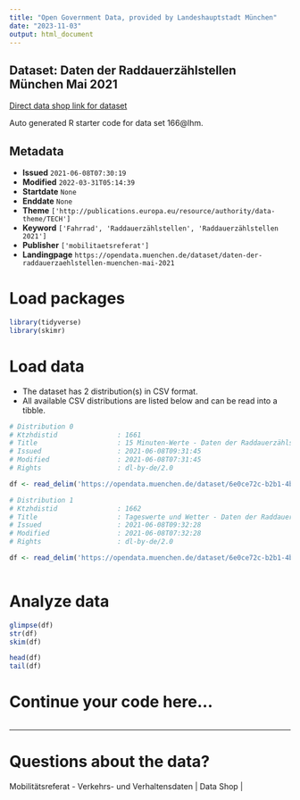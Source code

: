 ```yaml
---
title: "Open Government Data, provided by Landeshauptstadt München"
date: "2023-11-03"
output: html_document
---
```


## Dataset: Daten der Raddauerzählstellen München Mai 2021

[Direct data shop link for dataset](https://opendata.muenchen.de/dataset/daten-der-raddauerzaehlstellen-muenchen-mai-2021)

Auto generated R starter code for data set 166@lhm.

## Metadata

- **Issued** `2021-06-08T07:30:19`
- **Modified** `2022-03-31T05:14:39`
- **Startdate** `None`
- **Enddate** `None`
- **Theme** `['http://publications.europa.eu/resource/authority/data-theme/TECH']`
- **Keyword** `['Fahrrad', 'Raddauerzählstellen', 'Raddauerzählstellen 2021']`
- **Publisher** `['mobilitaetsreferat']`
- **Landingpage** `https://opendata.muenchen.de/dataset/daten-der-raddauerzaehlstellen-muenchen-mai-2021`


# Load packages

```r

library(tidyverse)
library(skimr)

```

# Load data

-   The dataset has 2 distribution(s) in CSV format.
-   All available CSV distributions are listed below and can be read into a tibble.

```r

# Distribution 0
# Ktzhdistid               : 1661
# Title                    : 15 Minuten-Werte - Daten der Raddauerzählstellen München Mai 2021
# Issued                   : 2021-06-08T09:31:45
# Modified                 : 2021-06-08T07:31:45
# Rights                   : dl-by-de/2.0

df <- read_delim('https://opendata.muenchen.de/dataset/6e0ce72c-b2b1-4bab-bf7a-7b6113b827d5/resource/105dbf71-a2f7-4d70-993c-e7d92a05d7fb/download/rad20210515min.csv')

# Distribution 1
# Ktzhdistid               : 1662
# Title                    : Tageswerte und Wetter - Daten der Raddauerzählstellen München Mai 2021
# Issued                   : 2021-06-08T09:32:28
# Modified                 : 2021-06-08T07:32:28
# Rights                   : dl-by-de/2.0

df <- read_delim('https://opendata.muenchen.de/dataset/6e0ce72c-b2b1-4bab-bf7a-7b6113b827d5/resource/75574efa-df26-42e5-b015-111c67058e0d/download/rad202105tage.csv')



```

# Analyze data

```r

glimpse(df)
str(df)
skim(df)

head(df)
tail(df)

```

# Continue your code here...

```r

```

------------------------------------------------------------------------

# Questions about the data?

Mobilitätsreferat - Verkehrs- und Verhaltensdaten | Data Shop | 
